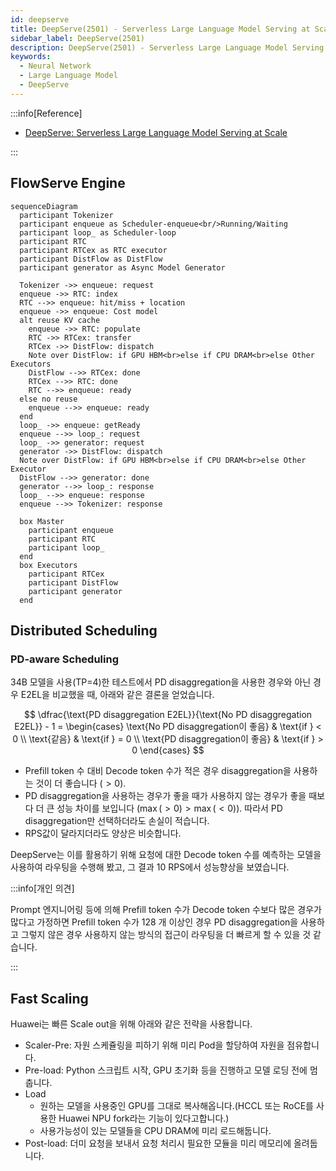 ```yaml
---
id: deepserve
title: DeepServe(2501) - Serverless Large Language Model Serving at Scale
sidebar_label: DeepServe(2501)
description: DeepServe(2501) - Serverless Large Language Model Serving at Scale
keywords:
  - Neural Network
  - Large Language Model
  - DeepServe
---
```


:::info[Reference]

- [DeepServe: Serverless Large Language Model Serving at Scale](https://arxiv.org/abs/2501.14417)

:::

## FlowServe Engine

```mermaid
sequenceDiagram
  participant Tokenizer
  participant enqueue as Scheduler-enqueue<br/>Running/Waiting
  participant loop_ as Scheduler-loop
  participant RTC
  participant RTCex as RTC executor
  participant DistFlow as DistFlow
  participant generator as Async Model Generator

  Tokenizer ->> enqueue: request
  enqueue ->> RTC: index
  RTC -->> enqueue: hit/miss + location
  enqueue ->> enqueue: Cost model
  alt reuse KV cache
    enqueue ->> RTC: populate
    RTC ->> RTCex: transfer
    RTCex ->> DistFlow: dispatch
    Note over DistFlow: if GPU HBM<br>else if CPU DRAM<br>else Other Executors
    DistFlow -->> RTCex: done
    RTCex -->> RTC: done
    RTC -->> enqueue: ready
  else no reuse
    enqueue -->> enqueue: ready
  end
  loop_ ->> enqueue: getReady
  enqueue -->> loop_: request
  loop_ ->> generator: request
  generator ->> DistFlow: dispatch
  Note over DistFlow: if GPU HBM<br>else if CPU DRAM<br>else Other Executor
  DistFlow -->> generator: done
  generator -->> loop_: response
  loop_ -->> enqueue: response
  enqueue -->> Tokenizer: response

  box Master
    participant enqueue
    participant RTC
    participant loop_
  end
  box Executors
    participant RTCex
    participant DistFlow
    participant generator
  end
```

## Distributed Scheduling

### PD-aware Scheduling

34B 모델을 사용(TP=4)한 테스트에서 PD disaggregation을 사용한 경우와 아닌 경우 E2EL을 비교했을 때, 아래와 같은 결론을 얻었습니다.

$$
\dfrac{\text{PD disaggregation E2EL}}{\text{No PD disaggregation E2EL}} - 1 = \begin{cases}
\text{No PD disaggregation이 좋음} & \text{if } < 0  \\
\text{같음} & \text{if } = 0  \\
\text{PD disaggregation이 좋음} & \text{if } > 0
\end{cases}
$$

- Prefill token 수 대비 Decode token 수가 적은 경우 disaggregation을 사용하는 것이 더 좋습니다 ($> 0$).
- PD disaggregation을 사용하는 경우가 좋을 때가 사용하지 않는 경우가 좋을 때보다 더 큰 성능 차이를 보입니다 ($\max(> 0) > \max(< 0)$). 따라서 PD disaggregation만 선택하더라도 손실이 적습니다.
- RPS값이 달라지더라도 양상은 비슷합니다.

DeepServe는 이를 활용하기 위해 요청에 대한 Decode token 수를 예측하는 모델을 사용하여 라우팅을 수행해 봤고, 그 결과 10 RPS에서 성능향상을 보였습니다.

:::info[개인 의견]

Prompt 엔지니어링 등에 의해 Prefill token 수가 Decode token 수보다 많은 경우가 많다고 가정하면 Prefill token 수가 128 개 이상인 경우 PD disaggregation을 사용하고 그렇지 않은 경우 사용하지 않는 방식의 접근이 라우팅을 더 빠르게 할 수 있을 것 같습니다.

:::

## Fast Scaling

Huawei는 빠른 Scale out을 위해 아래와 같은 전략을 사용합니다.

- Scaler-Pre: 자원 스케쥴링을 피하기 위해 미리 Pod을 할당하여 자원을 점유합니다.
- Pre-load: Python 스크립트 시작, GPU 초기화 등을 진행하고 모델 로딩 전에 멈춥니다.
- Load
  - 원하는 모델을 사용중인 GPU를 그대로 복사해옵니다.(HCCL 또는 RoCE를 사용한 Huawei NPU fork라는 기능이 있다고합니다.)
  - 사용가능성이 있는 모델들을 CPU DRAM에 미리 로드해둡니다.
- Post-load: 더미 요청을 보내서 요청 처리시 필요한 모듈을 미리 메모리에 올려둡니다.
